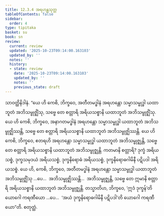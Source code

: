 ```yaml
---
title: 12.3.4 အရဟန္တသုတ္တ
tableOfContents: false
sidebar:
  order: 4
type: tipitaka
basket: su
book: sn
review:
  current: review
  updated: '2025-10-23T09:14:00.163103'
  updated_by: ''
  notes: ''
  history:
  - state: review
    date: '2025-10-23T09:14:00.163103'
    updated_by: ''
    notes: ''
    previous_state: draft
---
```



<ReviewStatus review={frontmatter.review} showDetails={true} />

<HypothesisAnnotation frontmatter={frontmatter} />

<DynamicBreadcrumb />

<Division number="1094" book="sn" e="ch" v="18" p="443">

<Paragraph number="2281" book="sn">
သာဝတ္ထိနိဒါနံ. “ယေ ဟိ ကေစိ, ဘိက္ခဝေ, အတီတမဒ္ဓါနံ အရဟန္တော သမ္မာသမ္ဗုဒ္ဓါ ယထာဘူတံ အဘိသမ္ဗုဇ္ဈိံသု, သဗ္ဗေ တေ စတ္တာရိ အရိယသစ္စာနိ ယထာဘူတံ အဘိသမ္ဗုဇ္ဈိံသု. ယေ ဟိ ကေစိ, ဘိက္ခဝေ, အနာဂတမဒ္ဓါနံ အရဟန္တော သမ္မာသမ္ဗုဒ္ဓါ ယထာဘူတံ အဘိသမ္ဗုဇ္ဈိဿန္တိ, သဗ္ဗေ တေ စတ္တာရိ အရိယသစ္စာနိ ယထာဘူတံ အဘိသမ္ဗုဇ္ဈိဿန္တိ. ယေ ဟိ ကေစိ, ဘိက္ခဝေ, ဧတရဟိ အရဟန္တော သမ္မာသမ္ဗုဒ္ဓါ ယထာဘူတံ အဘိသမ္ဗုဇ္ဈန္တိ, သဗ္ဗေ တေ စတ္တာရိ အရိယသစ္စာနိ ယထာဘူတံ အဘိသမ္ဗုဇ္ဈန္တိ.
</Paragraph>

<Paragraph number="2282" book="sn">
ကတမာနိ စတ္တာရိ? ဒုက္ခံ အရိယသစ္စံ, ဒုက္ခသမုဒယံ အရိယသစ္စံ, ဒုက္ခနိရောဓံ အရိယသစ္စံ, ဒုက္ခနိရောဓဂါမိနီ ပဋိပဒါ အရိယသစ္စံ. ယေ ဟိ, ကေစိ, ဘိက္ခဝေ, အတီတမဒ္ဓါနံ အရဟန္တော သမ္မာသမ္ဗုဒ္ဓါ ယထာဘူတံ အဘိသမ္ဗုဇ္ဈိံသု …ပေ…  အဘိသမ္ဗုဇ္ဈိဿန္တိ…  အဘိသမ္ဗုဇ္ဈန္တိ, သဗ္ဗေ တေ ဣမာနိ စတ္တာရိ အရိယသစ္စာနိ ယထာဘူတံ အဘိသမ္ဗုဇ္ဈန္တိ.
</Paragraph>

<Paragraph number="2283" book="sn">
တသ္မာတိဟ, ဘိက္ခဝေ, ‘ဣဒံ ဒုက္ခန်’တိ ယောဂေါ ကရဏီယော …ပေ…  ‘အယံ ဒုက္ခနိရောဓဂါမိနီ ပဋိပဒါ’တိ ယောဂေါ ကရဏီယော”တိ.

</Paragraph>
</Division>

<Paragraph number="2284" type="center" book="sn">
စတုတ္ထံ.
</Paragraph>